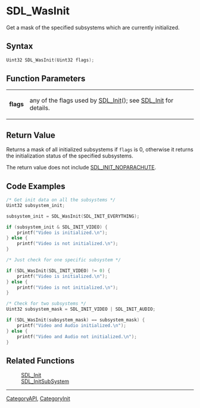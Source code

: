 = SDL_WasInit =

Get a mask of the specified subsystems which are currently initialized.

== Syntax ==

<syntaxhighlight lang='c'>
Uint32 SDL_WasInit(Uint32 flags);
</syntaxhighlight>

== Function Parameters ==

{|
|'''flags'''
|any of the flags used by [[SDL_Init]](); see [[SDL_Init]] for details.
|}

== Return Value ==

Returns a mask of all initialized subsystems if <code>flags</code> is 0,
otherwise it returns the initialization status of the specified subsystems.

The return value does not include [[SDL_INIT_NOPARACHUTE]].

== Code Examples ==

<syntaxhighlight lang='c++'>
/* Get init data on all the subsystems */
Uint32 subsystem_init;

subsystem_init = SDL_WasInit(SDL_INIT_EVERYTHING);

if (subsystem_init & SDL_INIT_VIDEO) {
    printf("Video is initialized.\n");
} else {
    printf("Video is not initialized.\n");
}
</syntaxhighlight>
<syntaxhighlight lang='c++'>
/* Just check for one specific subsystem */

if (SDL_WasInit(SDL_INIT_VIDEO) != 0) {
    printf("Video is initialized.\n");
} else {
    printf("Video is not initialized.\n");
}
</syntaxhighlight>
<syntaxhighlight lang='c++'>
/* Check for two subsystems */
Uint32 subsystem_mask = SDL_INIT_VIDEO | SDL_INIT_AUDIO;

if (SDL_WasInit(subsystem_mask) == subsystem_mask) {
    printf("Video and Audio initialized.\n");
} else {
    printf("Video and Audio not initialized.\n");
}
</syntaxhighlight>

== Related Functions ==

:[[SDL_Init]]
:[[SDL_InitSubSystem]]

----
[[CategoryAPI]], [[CategoryInit]]


